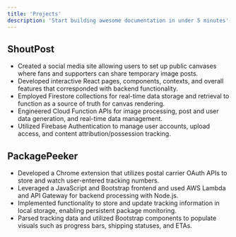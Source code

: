 ```yaml
---
title: 'Projects'
description: 'Start building awesome documentation in under 5 minutes'
---
```



## ShoutPost 

- Created a social media site allowing users to set up public canvases where fans and supporters can share temporary image posts.
- Developed interactive React pages, components, contexts, and overall features that corresponded with backend functionality.
- Employed Firestore collections for real-time data storage and retrieval to function as a source of truth for canvas rendering.
- Engineered Cloud Function APIs for image processing, post and user data generation, and real-time data management.
- Utilized Firebase Authentication to manage user accounts, upload access, and content attribution/possession tracking.

## PackagePeeker  

- Developed a Chrome extension that utilizes postal carrier OAuth APIs to store and watch user-entered tracking numbers.
- Leveraged a JavaScript and Bootstrap frontend and used AWS Lambda and API Gateway for backend processing with Node.js.
- Implemented functionality to store and update tracking information in local storage, enabling persistent package monitoring.
- Parsed tracking data and utilized Bootstrap components to populate visuals such as progress bars, shipping statuses, and ETAs.
